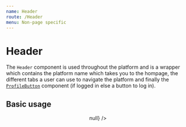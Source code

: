 ```yaml
---
name: Header
route: /Header
menu: Non-page specific
---
```



# Header

The `Header` component is used throughout the platform and is a wrapper which contains the platform name which takes you to the hompage,
the different tabs a user can use to navigate the platform and finally the [`ProfileButton`](/ProfileButton) component (if logged in else
a button to log in).

<Props of={Header} />

## Basic usage

<Playground>
  <Header session={null} toggleTheme={() => null} />
</Playground>
